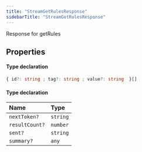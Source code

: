 ```yaml
---
title: "StreamGetRulesResponse"
sidebarTitle: "StreamGetRulesResponse"
---
```


Response for getRules

## Properties

<ResponseField name="data" type="Object">


#### Type declaration

```ts
{ id?: string ; tag?: string ; value?: string  }[]
```
</ResponseField>



<ResponseField name="meta" type="Object" required>


#### Type declaration
</ResponseField>


| Name | Type |
| :------ | :------ |
| `nextToken?` | `string` |
| `resultCount?` | `number` |
| `sent?` | `string` |
| `summary?` | `any` |



